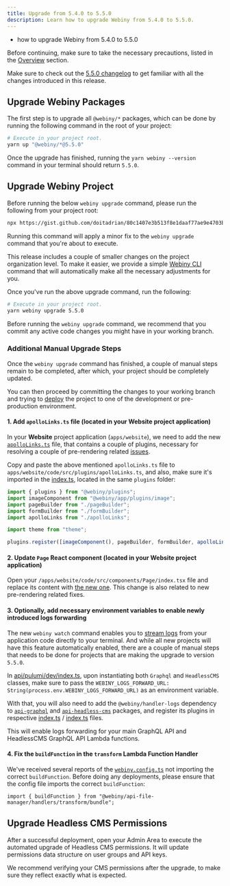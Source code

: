 ```yaml
---
title: Upgrade from 5.4.0 to 5.5.0
description: Learn how to upgrade Webiny from 5.4.0 to 5.5.0.
---
```



<Alert type="success" title="What you’ll learn">

- how to upgrade Webiny from 5.4.0 to 5.5.0

</Alert>

<Alert type="danger">

Before continuing, make sure to take the necessary precautions, listed in the [Overview](../../release-notes/upgrade-webiny#-precaution-measures) section.

</Alert>

<Alert type="info">

Make sure to check out the [5.5.0 changelog](/docs/{version}/release-notes/5.5.0/changelog) to get familiar with all the changes introduced in this release.

</Alert>

## Upgrade Webiny Packages

The first step is to upgrade all `@webiny/*` packages, which can be done by running the following command in the root of your project:

```bash
# Execute in your project root.
yarn up "@webiny/*@5.5.0"
```

Once the upgrade has finished, running the `yarn webiny --version` command in your terminal should return `5.5.0`.

## Upgrade Webiny Project

<Alert type="warning">

Before running the below `webiny upgrade` command, please run the following from your project root:

```bash
npx https://gist.github.com/doitadrian/80c1407e3b513f8e1daaf77ae9e4703b
```

Running this command will apply a minor fix to the `webiny upgrade` command that you're about to execute.

</Alert>

This release includes a couple of smaller changes on the project organization level. To make it easier, we provide a simple [Webiny CLI](../../core-development-concepts/basics/webiny-cli) command that will automatically make all the necessary adjustments for you.

Once you've run the above upgrade command, run the following:

```bash
# Execute in your project root.
yarn webiny upgrade 5.5.0
```

<Alert type="info">

Before running the `webiny upgrade` command, we recommend that you commit any active code changes you might have in your working branch.

</Alert>

### Additional Manual Upgrade Steps

Once the `webiny upgrade` command has finished, a couple of manual steps remain to be completed, after which, your project should be completely updated.

You can then proceed by committing the changes to your working branch and trying to [deploy](../../core-development-concepts/basics/project-deployment) the project to one of the development or pre-production environment.

#### 1. Add `apolloLinks.ts` file (located in your Website project application)

In your **Website** project application (`apps/website`), we need to add the new [`apolloLinks.ts`](https://github.com/webiny/webiny-js/blob/v5.5.0/packages/cwp-template-aws/template/apps/website/code/src/plugins/apolloLinks.ts) file, that contains a couple of plugins, necessary for resolving a couple of pre-rendering related [issues](https://github.com/webiny/webiny-js/pull/1569).

Copy and paste the above mentioned `apolloLinks.ts` file to `apps/website/code/src/plugins/apolloLinks.ts`, and also, make sure it's imported in the [index.ts](https://github.com/webiny/webiny-js/blob/v5.5.0/packages/cwp-template-aws/template/apps/website/code/src/plugins/index.ts), located in the same `plugins` folder:

```ts apps/website/code/src/plugins/index.ts
import { plugins } from "@webiny/plugins";
import imageComponent from "@webiny/app/plugins/image";
import pageBuilder from "./pageBuilder";
import formBuilder from "./formBuilder";
import apolloLinks from "./apolloLinks";

import theme from "theme";

plugins.register([imageComponent(), pageBuilder, formBuilder, apolloLinks(), theme()]);
```

#### 2. Update `Page` React component (located in your Website project application)

Open your `/apps/website/code/src/components/Page/index.tsx` file and replace its content with [the new one](https://github.com/webiny/webiny-js/blob/v5.5.0/packages/cwp-template-aws/template/apps/website/code/src/components/Page/index.tsx). This change is also related to new pre-rendering related fixes.

#### 3. Optionally, add necessary environment variables to enable newly introduced logs forwarding

The new `webiny watch` command enables you to [stream logs](/docs/{version}/release-notes/5.5.0/changelog#logs) from your application code directly to your terminal. And while all new projects will have this feature automatically enabled, there are a couple of manual steps that needs to be done for projects that are making the upgrade to version `5.5.0`.

In [api/pulumi/dev/index.ts](https://github.com/webiny/webiny-js/blob/v5.5.0/packages/cwp-template-aws/template/api/pulumi/dev/index.ts), upon instantiating both `Graphql` and `HeadlessCMS` classes, make sure to pass the `WEBINY_LOGS_FORWARD_URL: String(process.env.WEBINY_LOGS_FORWARD_URL)` as an environment variable.

With that, you will also need to add the `@webiny/handler-logs` dependency to [`api-graphql`](https://github.com/webiny/webiny-js/blob/next/packages/cwp-template-aws/template/api/code/graphql/package.json#L27) and [`api-headless-cms`](https://github.com/webiny/webiny-js/blob/next/packages/cwp-template-aws/template/api/code/headlessCMS/package.json#L21) packages, and register its plugins in respective [index.ts](https://github.com/webiny/webiny-js/blob/next/packages/cwp-template-aws/template/api/code/graphql/src/index.ts#L25) / [index.ts](https://github.com/webiny/webiny-js/blob/next/packages/cwp-template-aws/template/api/code/headlessCMS/src/index.ts#L17) files.

This will enable logs forwarding for your main GraphQL API and HeadlessCMS GraphQL API Lambda functions.

#### 4. Fix the `buildFunction` in the `transform` Lambda Function Handler

We've received several reports of the [`webiny.config.ts`](https://github.com/webiny/webiny-js/blob/next/packages/cwp-template-aws/template/api/code/fileManager/transform/webiny.config.ts#L1) not importing the correct `buildFunction`. Before doing any deployments, please ensure that the config file imports the correct `buildFunction`:

```tsx
import { buildFunction } from "@webiny/api-file-manager/handlers/transform/bundle";
```

## Upgrade Headless CMS Permissions

After a successful deployment, open your Admin Area to execute the automated upgrade of Headless CMS permissions. It will update permissions data structure on user groups and API keys.

<Alert type="warning">

We recommend verifying your CMS permissions after the upgrade, to make sure they reflect exactly what is expected.

</Alert>
